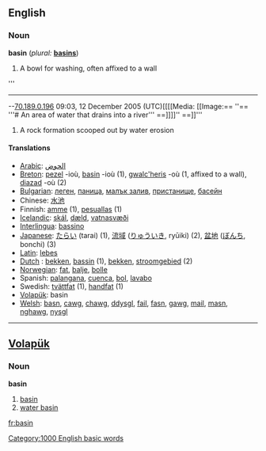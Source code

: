 ==English==

===Noun===
'''basin'''  (''plural:'' '''[[basins]]''')
# A bowl for washing, often affixed to a wall
'''
----
--[[User:70.189.0.196|70.189.0.196]] 09:03, 12 December 2005 (UTC)<nowiki>[[[[Media:

[[Image:== ''== '''# An area of water that drains into a river''' ==]]]]'' ==]]</nowiki>'''
# A rock formation scooped out by water erosion

====Translations====
*[[Arabic]]: [[الحوض]]
*[[Breton]]: [[pezel]] {{f}} -ioù, [[basin]] {{f}} -ioù (1), [[gwalc'heris]] {{m}} -où (1, affixed to a wall), [[diazad]] {{m}} -où (2)
*[[Bulgarian]]: [[леген]], [[паница]], [[малък залив]], [[пристанище]], [[басейн]]
*Chinese: [[水池 ]]
*Finnish: [[amme]] (1), [[pesuallas]] (1)
*[[Icelandic]]: [[skál]], [[dæld]], [[vatnasvæði]]
*[[Interlingua]]: [[bassino]]
*[[Japanese]]: [[たらい]] (tarai) (1), [[流域]] ([[りゅういき]], ryūiki) (2), [[盆地]] ([[ぼんち]], bonchi) (3)
*[[Latin]]: [[lebes]]
*[[Dutch]] : [[bekken]], [[bassin]] {{n}}(1), [[bekken]], [[stroomgebied]] {{n}} (2)
*[[Norwegian]]: [[fat]], [[balje]], [[bolle]]
*Spanish: [[palangana]], [[cuenca]], [[bol]], [[lavabo]]
*Swedish: [[tvättfat]] {{n}} (1), [[handfat]] {{n}} (1)
*[[Volapük]]: basin
*[[Welsh]]: [[basn]], [[cawg]], [[chawg]], [[ddysgl]], [[fail]], [[fasn]], [[gawg]], [[mail]], [[masn]], [[nghawg]], [[nysgl]]

----

==[[Volapük]]==
===Noun===
'''basin'''
# [[basin]]
# [[water basin]]

[[Category:1000 English basic words]]

[[fr:basin]]